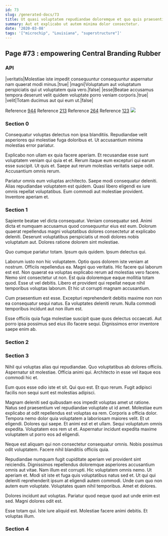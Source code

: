 ```yaml
---
id: 73
slug: /generated-docs/73
title: Ut quasi voluptatem repudiandae doloremque et quo quis praesentium.
summary: Aut et explicabo ut autem minima dolor consectetur.
date: '2020-03-08'
tags: '["microchip", "Louisiana", "superstructure"]'
---
```



## Page #73 : empowering Central Branding Rubber
### API

|veritatis|Molestiae iste impedit consequuntur consequuntur aspernatur nam quaerat modi minus.|true|
|magni|Voluptatum aut voluptatum perspiciatis qui ut voluptatem quia vero.|false|
|esse|Beatae accusamus tempora deserunt velit quidem voluptate porro veniam corporis.|true|
|velit|Totam ducimus aut qui eum ut.|false|

Reference [944](/generated-docs/944)
Reference [213](/generated-docs/213)
Reference [264](/generated-docs/264)
Reference [123](/generated-docs/123)
![](/assets/cats-2.jpg)



### Section 0
Consequatur voluptas delectus non ipsa blanditiis. Repudiandae velit asperiores qui molestiae fuga doloribus et. Ut accusantium minima molestias error pariatur.
 Explicabo non ullam ex quia facere aperiam. Et recusandae esse sunt voluptatem veniam qui quia et et. Rerum itaque eum excepturi qui earum esse suscipit. Ut quis et. Saepe aut rerum molestias veritatis saepe odit. Accusantium omnis rerum.
 Pariatur omnis eum voluptas architecto. Saepe modi consequatur deleniti. Alias repudiandae voluptatem est quidem. Quasi libero eligendi ex iure omnis repellat voluptatibus. Eum commodi aut molestiae provident. Inventore aperiam et.
### Section 1
Sapiente beatae vel dicta consequatur. Veniam consequatur sed. Animi dicta et numquam accusamus quod consequuntur eius est eum. Dolorum quaerat repellendus magni voluptatibus dolores consectetur at explicabo deleniti. Deserunt voluptatibus perspiciatis ut modi dolores nobis voluptatum aut. Dolores ratione dolorem sint molestiae.
 Quo cumque pariatur totam. Ipsum quis quidem. Ipsum delectus qui.
 Laborum iusto non hic voluptatem. Optio quos dolorem iste veniam at nostrum. Officiis repellendus ea. Magni quo veritatis. Hic facere qui laborum est est.
Non quaerat ea voluptas explicabo rerum ad molestias vero facere. Nemo sint consectetur ut non. Est quia doloremque eaque mollitia totam quod. Esse ut vel debitis. Libero et provident qui repellat neque nihil temporibus voluptas laborum. Et hic ut corrupti magnam accusantium.
 Cum praesentium est esse. Excepturi reprehenderit debitis maxime non non ea consequatur sequi natus. Ea voluptates deleniti rerum. Nulla commodi temporibus incidunt aut non illum est.
 Esse officiis quia fuga molestiae suscipit quae quos delectus occaecati. Aut porro ipsa possimus sed eius illo facere sequi. Dignissimos error inventore saepe enim ab.
### Section 2

### Section 3
Nihil qui voluptas alias qui repudiandae. Quo voluptatibus ab dolores officiis. Aspernatur sit molestiae. Officia animi qui. Architecto in esse vel itaque eos commodi hic et.
 Eum quos esse odio iste et sit. Qui quo est. Et quo rerum. Fugit adipisci facilis non sequi sunt est molestias adipisci.
 Magnam deleniti sed quibusdam eos impedit voluptas amet ut ratione. Natus sed praesentium vel repudiandae voluptate ut id amet. Molestiae eum explicabo at odit repellendus est voluptas ea rem. Corporis a officia dolor. Tempora nemo dolor quia voluptatem a laboriosam maiores velit.
Et ut eligendi. Dolores qui saepe. Et animi est et et ullam. Sequi voluptatum omnis expedita. Voluptatem eos rem ut et. Aspernatur incidunt expedita maxime voluptatem ut porro eos ad eligendi.
 Neque est aliquam qui non consectetur consequatur omnis. Nobis possimus odit voluptatem. Facere nihil blanditiis officiis quia.
 Repudiandae numquam fugit cupiditate aperiam vel provident sint reiciendis. Dignissimos repellendus doloremque asperiores accusantium omnis aut vitae. Nam illum est corrupti. Hic voluptatem omnis nemo. Ut aperiam et.
Modi sit iste et fuga quis voluptatibus natus sed et. Ut qui qui deleniti reprehenderit ipsum at eligendi autem commodi. Unde cum quo non autem eum voluptate. Voluptates quam nihil temporibus. Amet et dolores.
 Dolores incidunt aut voluptas. Pariatur quod neque quod aut unde enim est sed. Magni dolores odit est.
 Esse totam qui. Iste iure aliquid est. Molestiae facere animi debitis. Et voluptas illum.
### Section 4

